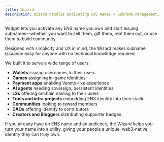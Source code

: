 ```yaml
---
title: Wizard
description: Wizard handles activating ENS Names + Subname management, customization, and issuance.
---
```


Widget lets you activate any ENS name you own and start issuing subnames—whether you want to sell them, gift them, rent them out, or use them to build community.

Designed with simplicity and UX in mind, the Wizard makes subname issuance easy for anyone with no technical knowledge required.

We built it to serve a wide range of users:

- **Wallets** issuing usernames to their users
- **Games** assigning in-game identities
- **Payment apps** enabling Venmo-like experience
- **AI agents** needing sovereign, persistent identities
- **L2s** offering onchain naming to their users
- **Tools and infra projects** embedding ENS identity into their stack
- **Communities** looking to reward members
- **DAOs** offering identity to contributors
- **Creators and Bloggers** distributing supporter badges

If you already have an ENS name and an audience, the Wizard helps you turn your name into a utility, giving your people a unique, web3-native identity they can truly own.

